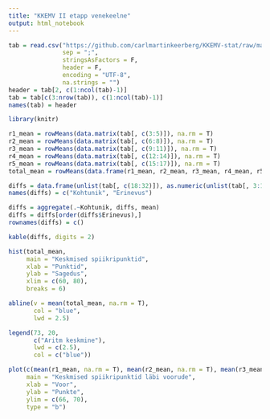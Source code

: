 ```yaml
---
title: "KKEMV II etapp venekeelne"
output: html_notebook
---
```


```r
tab = read.csv("https://github.com/carlmartinkeerberg/KKEMV-stat/raw/master/tabs/IIetapp_vene.csv",
               sep = ";",
               stringsAsFactors = F,
               header = F,
               encoding = "UTF-8",
               na.strings = "")
header = tab[2, c(1:ncol(tab)-1)]
tab = tab[c(3:nrow(tab)), c(1:ncol(tab)-1)]
names(tab) = header
```

```r
library(knitr)

r1_mean = rowMeans(data.matrix(tab[, c(3:5)]), na.rm = T)
r2_mean = rowMeans(data.matrix(tab[, c(6:8)]), na.rm = T)
r3_mean = rowMeans(data.matrix(tab[, c(9:11)]), na.rm = T)
r4_mean = rowMeans(data.matrix(tab[, c(12:14)]), na.rm = T)
r5_mean = rowMeans(data.matrix(tab[, c(15:17)]), na.rm = T)
total_mean = rowMeans(data.frame(r1_mean, r2_mean, r3_mean, r4_mean, r5_mean), na.rm = T)

diffs = data.frame(unlist(tab[, c(18:32)]), as.numeric(unlist(tab[, 3:17])) - total_mean)
names(diffs) = c("Kohtunik", "Erinevus")

diffs = aggregate(.~Kohtunik, diffs, mean)
diffs = diffs[order(diffs$Erinevus),]
rownames(diffs) = c()

kable(diffs, digits = 2)
```

```r
hist(total_mean,
     main = "Keskmised spiikripunktid",
     xlab = "Punktid",
     ylab = "Sagedus",
     xlim = c(60, 80),
     breaks = 6)

abline(v = mean(total_mean, na.rm = T),
       col = "blue",
       lwd = 2.5)

legend(73, 20,
       c("Aritm keskmine"),
       lwd = c(2.5),
       col = c("blue"))
```

```r
plot(c(mean(r1_mean, na.rm = T), mean(r2_mean, na.rm = T), mean(r3_mean, na.rm = T), mean(r4_mean, na.rm = T), mean(r5_mean, na.rm = T)),
     main = "Keskmised spiikripunktid läbi voorude",
     xlab = "Voor",
     ylab = "Punkte",
     ylim = c(66, 70),
     type = "b")
```

